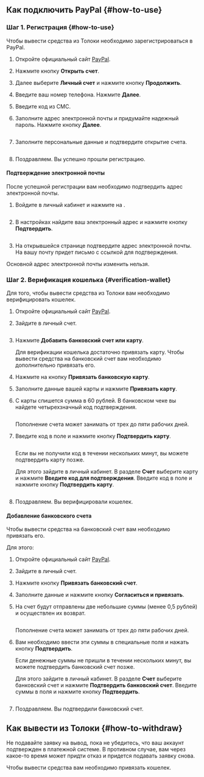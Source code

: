 ## Как подключить PayPal {#how-to-use}

### Шаг 1. Регистрация {#how-to-use}

Чтобы вывести средства из Толоки необходимо зарегистрироваться в PayPal.

1. Откройте официальный сайт [PayPal](https://www.paypal.com/ru/home).

1. Нажмите кнопку **Открыть счет**.

1. Далее выберите **Личный счет** и нажмите кнопку **Продолжить**.

1. Введите ваш номер телефона. Нажмите **Далее**.

1. Введите код из СМС.

1. Заполните адрес электронной почты и придумайте надежный пароль. Нажмите кнопку **Далее**.

    <Image width="320px" withBackground imageId="1677848333473" alt="" />

1. Заполните персональные данные и подтвердите открытие счета.

    <Image width="320px" withBackground imageId="1677848321692" alt="" />

1. Поздравляем. Вы успешно прошли регистрацию.

#### Подтверждение электронной почты

После успешной регистрации вам необходимо подтвердить адрес электронной почты.

1. Войдите в личный кабинет и нажмите на <img src="https://tlkfrontprod.azureedge.net/portal-production/static/uploaded/images/1677848133440/1677848133440_original_png.png" alt="" />.

    <Image width="320px" withBackground imageId="1677848329973" alt="" />

1. В настройках найдите ваш электронный адрес и нажмите кнопку **Подтвердить**.

    <Image width="320px" withBackground imageId="1677848338447" alt="" />

1. На открывшейся странице подтвердите адрес электронной почты. На вашу почту придет письмо с ссылкой для подтверждения.

<Note mode="note" title="Примечание">

Основной адрес электронной почты изменить нельзя.

</Note>

### Шаг 2. Верификация кошелька {#verification-wallet}

Для того, чтобы вывести средства из Толоки вам необходимо верифицировать кошелек.

1. Откройте официальный сайт [PayPal](https://www.paypal.com/ru/home).

1. Зайдите в личный счет.

    <Image width="500px" withBackground imageId="1677848358918" alt="" />

1. Нажмите **Добавить банковский счет или карту**.

    <Note mode="note" title="Примечание">

    Для верификации кошелька достаточно привязать карту. Чтобы вывести средства на банковский счет вам необходимо дополнительно привязать его.

    </Note>

1. Нажмите на кнопку **Привязать банковскую карту**.

1. Заполните данные вашей карты и нажмите **Привязать карту**.

1. С карты спишется сумма в 60 рублей. В банковском чеке вы найдете четырехзначный код подтверждения.

    <Image width="320px" withBackground imageId="1677848343865" alt="" />

    <Note mode="note" title="Примечание">

    Пополнение счета может занимать от трех до пяти рабочих дней.

    </Note>

1. Введите код в поле и нажмите кнопку **Подтвердить карту**.

    <Image width="320px" withBackground imageId="1677848360914" alt="" />

    <Cut title="Если код не пришел">

    Если вы не получили код в течении нескольких минут, вы можете подтвердить карту позже.

    Для этого зайдите в личный кабинет. В разделе **Счет** выберите карту и нажмите **Введите код для подтверждения**. Введите код в поле и нажмите кнопку **Подтвердить карту**.

    <Image width="320px" withBackground imageId="1677848378423" alt="" />

    </Cut>

1. Поздравляем. Вы верифицировали кошелек.

#### Добавление банковского счета

Чтобы вывести средства на банковский счет вам необходимо привязать его.

Для этого:

1. Откройте официальный сайт [PayPal](https://www.paypal.com/ru/home).

1. Зайдите в личный счет.

1. Нажмите кнопку **Привязать банковский счет**.

1. Заполните данные и нажмите кнопку **Согласиться и привязать**.

1. На счет будут отправлены две небольшие суммы (менее 0,5 рублей) и осуществлен их возврат.

   <Image width="320px" withBackground imageId="1677848386514" alt="" />

    <Note mode="note" title="Примечание">

    Пополнение счета может занимать от трех до пяти рабочих дней.

    </Note>

1. Вам необходимо ввести эти суммы в специальные поля и нажать кнопку **Подтвердить**.

    <Cut title="Если суммы не пришли">

    Если денежные суммы не пришли в течении нескольких минут, вы можете подтвердить банковский счет позже.

    Для этого зайдите в личный кабинет. В разделе **Счет** выберите банковский счет и нажмите **Подтвердить банковский счет**. Введите суммы в поля и нажмите кнопку **Подтвердить**.

    <Image width="320px" withBackground imageId="1677848366333" alt="" />

    </Cut>

1. Поздравляем. Вы подтвердили банковский счет.

## Как вывести из Толоки {#how-to-withdraw}

<Note mode="warning" title="Важно">

Не подавайте заявку на вывод, пока не убедитесь, что ваш аккаунт подтвержден в платежной системе. В противном случае, вам через какое-то время может придти отказ и придется подавать заявку снова.

</Note>

Чтобы вывести средства вам необходимо привязать кошелек.
